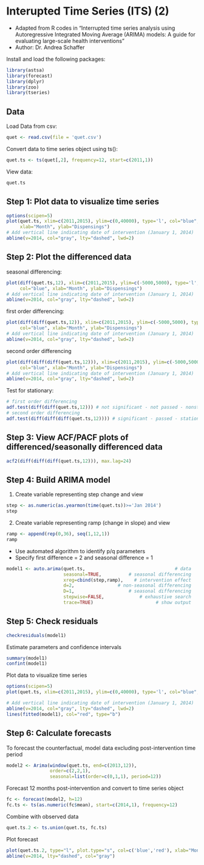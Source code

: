# Interupted Time Series (ITS) (2)

* Adapted from R codes in "Interrupted time series analysis using Autoregressive Integrated Moving Average (ARIMA) models: A guide for evaluating large-scale health interventions"
* Author: Dr. Andrea Schaffer

Install and load the following packages:

```r
library(astsa)
library(forecast)
library(dplyr)
library(zoo)
library(tseries)
```

<!------------------------------>
## Data
<!------------------------------>

Load Data from csv:

```r
quet <- read.csv(file = 'quet.csv')
```

Convert data to time series object using ts():

```r
quet.ts <- ts(quet[,2], frequency=12, start=c(2011,1))
```

View data:

```r
quet.ts
```

<!------------------------------>
## Step 1: Plot data to visualize time series
<!------------------------------>

```r
options(scipen=5)
plot(quet.ts, xlim=c(2011,2015), ylim=c(0,40000), type='l', col="blue", 
     xlab="Month", ylab="Dispensings")
# Add vertical line indicating date of intervention (January 1, 2014)
abline(v=2014, col="gray", lty="dashed", lwd=2)
```


<!------------------------------>
## Step 2: Plot the differenced data
<!------------------------------>

seasonal differencing:

```r
plot(diff(quet.ts,12), xlim=c(2011,2015), ylim=c(-5000,5000), type='l',
     col="blue", xlab="Month", ylab="Dispensings")
# Add vertical line indicating date of intervention (January 1, 2014)
abline(v=2014, col="gray", lty="dashed", lwd=2)
```


first order differencing:

```r
plot(diff(diff(quet.ts,12)), xlim=c(2011,2015), ylim=c(-5000,5000), type='l',
     col="blue", xlab="Month", ylab="Dispensings")
# Add vertical line indicating date of intervention (January 1, 2014)
abline(v=2014, col="gray", lty="dashed", lwd=2)
```

second order differencing

```r
plot(diff(diff(diff(quet.ts,12))), xlim=c(2011,2015), ylim=c(-5000,5000), type='l', 
     col="blue", xlab="Month", ylab="Dispensings")
# Add vertical line indicating date of intervention (January 1, 2014)
abline(v=2014, col="gray", lty="dashed", lwd=2)
```

Test for stationary:

```r
# first order differencing
adf.test(diff(diff(quet.ts,12))) # not significant - not passed - nonstationary
# second order differencing
adf.test(diff(diff(diff(quet.ts,12)))) # significant - passed - stationary
```


<!------------------------------>
## Step 3: View ACF/PACF plots of differenced/seasonally differenced data
<!------------------------------>

```r
acf2(diff(diff(diff(quet.ts,12))), max.lag=24)
```

<!------------------------------>
## Step 4: Build ARIMA model
<!------------------------------>

1. Create variable representing step change and view

```r
step <- as.numeric(as.yearmon(time(quet.ts))>='Jan 2014')
step
```

2. Create variable representing ramp (change in slope) and view

```r
ramp <- append(rep(0,36), seq(1,12,1))
ramp  
```

* Use automated algorithm to identify p/q parameters
* Specify first difference = 2 and seasonal difference = 1

```r
model1 <- auto.arima(quet.ts,                                 # data 
                     seasonal=TRUE,          # seasonal differencing 
                     xreg=cbind(step,ramp),    # intervention effect
                     d=2,                # non-seasonal differencing 
                     D=1,                    # seasonal differencing 
                     stepwise=FALSE,             # exhaustive search
                     trace=TRUE)                       # show output 
```


<!------------------------------>
## Step 5: Check residuals
<!------------------------------>

```r
checkresiduals(model1)
```

Estimate parameters and confidence intervals

```r
summary(model1)
confint(model1)
```

Plot data to visualize time series

```r
options(scipen=5)
plot(quet.ts, xlim=c(2011,2015), ylim=c(0,40000), type='l', col="blue", xlab="Month", ylab="Dispensings")

# Add vertical line indicating date of intervention (January 1, 2014)
abline(v=2014, col="gray", lty="dashed", lwd=2)
lines(fitted(model1), col="red", type="b")
```


<!------------------------------>
## Step 6: Calculate forecasts
<!------------------------------>

To forecast the counterfactual, model data excluding post-intervention time period

```r
model2 <- Arima(window(quet.ts, end=c(2013,12)), 
                order=c(2,2,1), 
                seasonal=list(order=c(0,1,1), period=12))
```

Forecast 12 months post-intervention and convert to time series object

```r
fc <- forecast(model2, h=12)
fc.ts <- ts(as.numeric(fc$mean), start=c(2014,1), frequency=12)
```

Combine with observed data

```r
quet.ts.2 <- ts.union(quet.ts, fc.ts)
```

Plot forecast

```r
plot(quet.ts.2, type="l", plot.type="s", col=c('blue','red'), xlab="Month", ylab="Dispensings", xlim=c(2011,2015), ylim=c(0,40000))
abline(v=2014, lty="dashed", col="gray")
```


